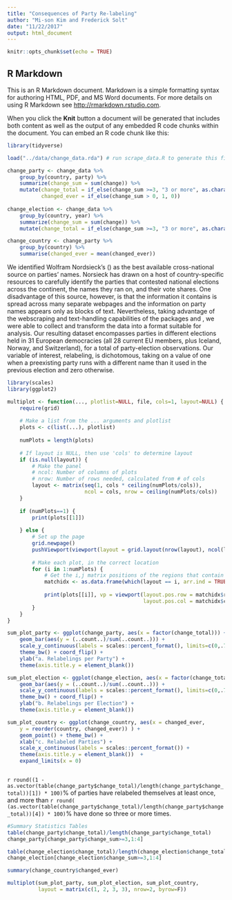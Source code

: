 ```yaml
---
title: "Consequences of Party Re-labeling"
author: "Mi-son Kim and Frederick Solt"
date: "11/22/2017"
output: html_document
---
```


```r
knitr::opts_chunk$set(echo = TRUE)
```

## R Markdown

This is an R Markdown document. Markdown is a simple formatting syntax for authoring HTML, PDF, and MS Word documents. For more details on using R Markdown see <http://rmarkdown.rstudio.com>.

When you click the **Knit** button a document will be generated that includes both content as well as the output of any embedded R code chunks within the document. You can embed an R code chunk like this:

```r
library(tidyverse)

load("../data/change_data.rda") # run scrape_data.R to generate this file

change_party <- change_data %>%
    group_by(country, party) %>% 
    summarize(change_sum = sum(change)) %>%
    mutate(change_total = if_else(change_sum >=3, "3 or more", as.character(change_sum)),
           changed_ever = if_else(change_sum > 0, 1, 0))
    
change_election <- change_data %>%
    group_by(country, year) %>% 
    summarize(change_sum = sum(change)) %>%
    mutate(change_total = if_else(change_sum >=3, "3 or more", as.character(change_sum)))

change_country <- change_party %>%
    group_by(country) %>% 
    summarise(changed_ever = mean(changed_ever))
```

We identified Wolfram Nordsieck's (\citeyear{Nordsieck2014}) \href{http://www.parties-and-elections.eu}{Parties and Elections in Europe} as the best available cross-national source on parties' names.  Norsieck has drawn on a host of country-specific resources to carefully identify the parties that contested national elections across the continent, the names they ran on, and their vote shares.  One disadvantage of this source, however, is that the information it contains is spread across many separate webpages and the information on party names appears only as blocks of text.  Nevertheless, taking advantage of the webscraping and text-handling capabilities of the \R packages \texttt{XML} \citep{Lang2015} and \texttt{stringr} \citep{Wickham2015}, we were able to collect and transform the data into a format suitable for analysis.  Our resulting dataset encompasses \Sexpr{dim(change.party)[1]} parties in \Sexpr{dim(change.election)[1]} different elections held in 31 European democracies (all 28 current EU members, plus Iceland, Norway, and Switzerland), for a total of \Sexpr{dim(change.data)[1]} party-election observations.  Our variable of interest, relabeling, is dichotomous, taking on a value of one when a preexisting party runs with a different name than it used in the previous election and zero otherwise.\footnote{\doublespacing As the example of the French Gaullists given above suggests, it may be the case that not all name changes are in fact equal: sometimes parties retain one or more words---or more rarely, the party acronym---as hints of their previous label to cue voters.  We leave exploration of these `partial' name changes for future research.} 

```r
library(scales)
library(ggplot2)

multiplot <- function(..., plotlist=NULL, file, cols=1, layout=NULL) {
    require(grid)
    
    # Make a list from the ... arguments and plotlist
    plots <- c(list(...), plotlist)
    
    numPlots = length(plots)
    
    # If layout is NULL, then use 'cols' to determine layout
    if (is.null(layout)) {
        # Make the panel
        # ncol: Number of columns of plots
        # nrow: Number of rows needed, calculated from # of cols
        layout <- matrix(seq(1, cols * ceiling(numPlots/cols)),
                         ncol = cols, nrow = ceiling(numPlots/cols))
    }
    
    if (numPlots==1) {
        print(plots[[1]])
        
    } else {
        # Set up the page
        grid.newpage()
        pushViewport(viewport(layout = grid.layout(nrow(layout), ncol(layout))))
        
        # Make each plot, in the correct location
        for (i in 1:numPlots) {
            # Get the i,j matrix positions of the regions that contain this subplot
            matchidx <- as.data.frame(which(layout == i, arr.ind = TRUE))
            
            print(plots[[i]], vp = viewport(layout.pos.row = matchidx$row,
                                            layout.pos.col = matchidx$col))
        }
    }
}

sum_plot_party <- ggplot(change_party, aes(x = factor(change_total))) +  
    geom_bar(aes(y = (..count..)/sum(..count..))) + 
    scale_y_continuous(labels = scales::percent_format(), limits=c(0,.73)) +
    theme_bw() + coord_flip() +
    ylab("a. Relabelings per Party") + 
    theme(axis.title.y = element_blank()) 

sum_plot_election <- ggplot(change_election, aes(x = factor(change_total))) +  
    geom_bar(aes(y = (..count..)/sum(..count..))) + 
    scale_y_continuous(labels = scales::percent_format(), limits=c(0,.73)) +
    theme_bw() + coord_flip() + 
    ylab("b. Relabelings per Election") + 
    theme(axis.title.y = element_blank())

sum_plot_country <- ggplot(change_country, aes(x = changed_ever, 
    y = reorder(country, changed_ever)) ) + 
    geom_point() + theme_bw() +
    xlab("c. Relabeled Parties") + 
    scale_x_continuous(labels = scales::percent_format()) +
    theme(axis.title.y = element_blank())  +
    expand_limits(x = 0)
 
```

`r round((1 - as.vector(table(change_party$change_total)/length(change_party$change_total))[1]) * 100)`\% of parties have relabeled themselves at least once, and more than `r round( (as.vector(table(change_party$change_total)/length(change_party$change_total))[4]) * 100)`\% have done so three or more times.

```r
#Summary Statistics Tables
table(change_party$change_total)/length(change_party$change_total)
change_party[change_party$change_sum>=3,1:4]

table(change_election$change_total)/length(change_election$change_total)
change_election[change_election$change_sum>=3,1:4]

summary(change_country$changed_ever)
```

```r

multiplot(sum_plot_party, sum_plot_election, sum_plot_country, 
          layout = matrix(c(1, 2, 3, 3), nrow=2, byrow=F))
```

